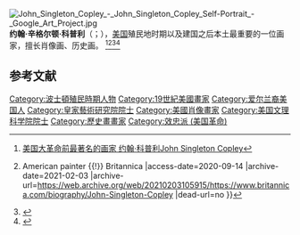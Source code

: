 {{Expand language|1=en|time=2020-09-14T14:47:23+00:00}}
[[File:John_Singleton_Copley_-_John_Singleton_Copley_Self-Portrait_-_Google_Art_Project.jpg|thumb]]
'''约翰·辛格尔顿·科普利'''（{{lang-en|John Singleton Copley}}；{{bd|1738年|7月3日|1815年|9月9日|catIdx=J}}），[[美国|美国]]殖民地时期以及建国之后本土最重要的一位画家，擅长肖像画、历史画。
<ref>[https://daydaynews.cc/zh-hans/history/379372.html 美国大革命前最著名的画家 约翰·科普利John Singleton Copley]</ref><ref>{{Cite web |url=https://www.britannica.com/biography/John-Singleton-Copley |title=John Singleton Copley {{!}} American painter {{!}} Britannica |access-date=2020-09-14 |archive-date=2021-02-03 |archive-url=https://web.archive.org/web/20210203105915/https://www.britannica.com/biography/John-Singleton-Copley |dead-url=no }}</ref><ref>{{Cite web |url=https://www.wikiart.org/en/john-singleton-copley |title=John Singleton Copley - 160 artworks - painting - WikiArt.org |access-date=2020-09-14 |archive-date=2021-02-27 |archive-url=https://web.archive.org/web/20210227130447/https://www.wikiart.org/en/john-singleton-copley |dead-url=no }}</ref><ref>{{Cite web |url=https://www.newworldencyclopedia.org/entry/John_Singleton_Copley |title=John Singleton Copley - New World Encyclopedia |access-date=2020-09-14 |archive-date=2021-04-19 |archive-url=https://web.archive.org/web/20210419132755/https://www.newworldencyclopedia.org/entry/John_Singleton_Copley |dead-url=no }}</ref>

== 参考文献 ==
{{Reflist}}

{{DEFAULTSORT: Copley, John}}
[[Category:波士頓殖民時期人物|Category:波士頓殖民時期人物]]
[[Category:19世紀美國畫家|Category:19世紀美國畫家]]
[[Category:爱尔兰裔美国人|Category:爱尔兰裔美国人]]
[[Category:皇家藝術研究院院士|Category:皇家藝術研究院院士]]
[[Category:美國肖像畫家|Category:美國肖像畫家]]
[[Category:美国文理科学院院士|Category:美国文理科学院院士]]
[[Category:歷史畫畫家|Category:歷史畫畫家]]
[[Category:效忠派_(美国革命)|Category:效忠派 (美国革命)]]